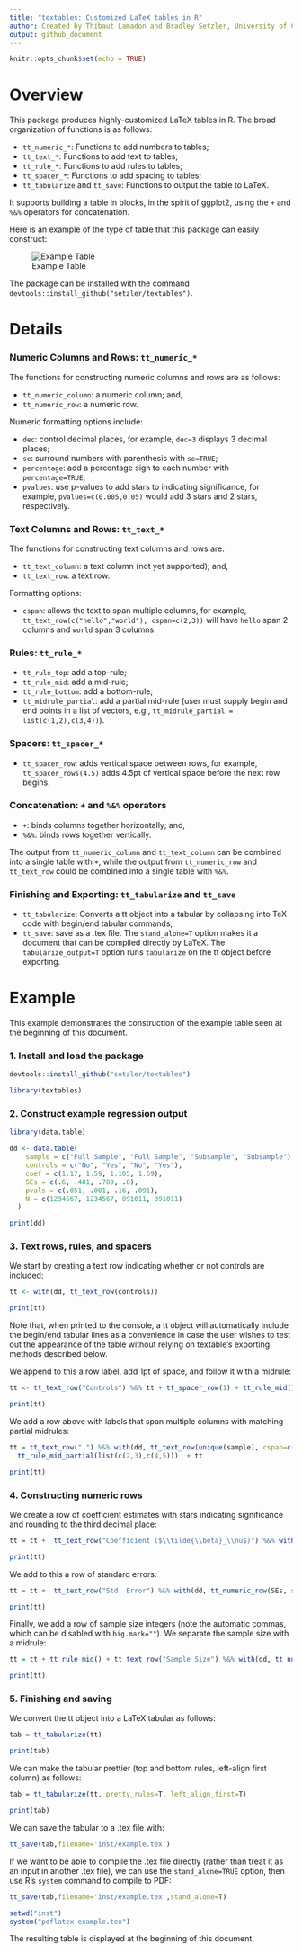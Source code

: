 ```yaml
---
title: "textables: Customized LaTeX tables in R"
author: Created by Thibaut Lamadon and Bradley Setzler, University of Chicago
output: github_document
---
```


```r
knitr::opts_chunk$set(echo = TRUE)
```

# Overview

This package produces highly-customized LaTeX tables in R. The broad organization of functions is as follows:

- `tt_numeric_*`: Functions to add numbers to tables;
- `tt_text_*`: Functions to add text to tables;
- `tt_rule_*`: Functions to add rules to tables;
- `tt_spacer_*`: Functions to add spacing to tables;
- `tt_tabularize` and `tt_save`: Functions to output the table to LaTeX.

It supports building a table in blocks, in the spirit of ggplot2, using the `+` and `%&%` operators for concatenation.

Here is an example of the type of table that this package can easily construct:

![Example Table](inst/example.png)

The package can be installed with the command `devtools::install_github("setzler/textables")`.



# Details

### Numeric Columns and Rows: `tt_numeric_*`

The functions for constructing numeric columns and rows are as follows:

- `tt_numeric_column`: a numeric column; and,
- `tt_numeric_row`: a numeric row.

Numeric formatting options include:

- `dec`: control decimal places, for example, `dec=3` displays 3 decimal places;
- `se`: surround numbers with parenthesis with `se=TRUE`;
- `percentage`: add a percentage sign to each number with `percentage=TRUE`;
- `pvalues`: use p-values to add stars to indicating significance, for example, `pvalues=c(0.005,0.05)` would add 3 stars and 2 stars, respectively.


### Text Columns and Rows: `tt_text_*`

The functions for constructing text columns and rows are:

- `tt_text_column`: a text column (not yet supported); and,
- `tt_text_row`: a text row.

Formatting options:

- `cspan`: allows the text to span multiple columns, for example, `tt_text_row(c("hello","world"), cspan=c(2,3))` will have `hello` span 2 columns and `world` span 3 columns.




### Rules: `tt_rule_*`

- `tt_rule_top`: add a top-rule;
- `tt_rule_mid`: add a mid-rule;
- `tt_rule_bottom`: add a bottom-rule;
- `tt_midrule_partial`: add a partial mid-rule (user must supply begin and end points in a list of vectors, e.g., `tt_midrule_partial = list(c(1,2),c(3,4))`).


### Spacers: `tt_spacer_*`

- `tt_spacer_row`: adds vertical space between rows, for example, `tt_spacer_rows(4.5)` adds 4.5pt of vertical space before the next row begins.


### Concatenation: `+` and `%&%` operators

- `+`: binds columns together horizontally; and,
- `%&%`: binds rows together vertically.

The output from `tt_numeric_column` and `tt_text_column` can be combined into a single table with `+`, while the output from `tt_numeric_row` and `tt_text_row` could be combined into a single table with `%&%`.


### Finishing and Exporting: `tt_tabularize` and `tt_save`

- `tt_tabularize`: Converts a tt object into a tabular by collapsing into TeX code with begin/end tabular commands; 
- `tt_save`: save as a .tex file. The `stand_alone=T` option makes it a document that can be compiled directly by LaTeX. The `tabularize_output=T` option runs `tabularize` on the tt object before exporting.







# Example

This example demonstrates the construction of the example table seen at the beginning of this document.

### 1. Install and load the package

```r
devtools::install_github("setzler/textables")
```

```r
library(textables)
```


### 2. Construct example regression output

```r

library(data.table)

dd <- data.table(
    sample = c("Full Sample", "Full Sample", "Subsample", "Subsample"), 
    controls = c("No", "Yes", "No", "Yes"), 
    coef = c(1.17, 1.59, 1.105, 1.69),
    SEs = c(.6, .481, .789, .8), 
    pvals = c(.051, .001, .16, .091), 
    N = c(1234567, 1234567, 891011, 891011)
  )

print(dd)

```



### 3. Text rows, rules, and spacers

We start by creating a text row indicating whether or not controls are included:

```r
tt <- with(dd, tt_text_row(controls)) 

print(tt)
```

Note that, when printed to the console, a tt object will automatically include the begin/end tabular lines as a convenience in case the user wishes to test out the appearance of the table without relying on textable's exporting methods described below.

We append to this a row label, add 1pt of space, and follow it with a midrule:

```r
tt <- tt_text_row("Controls") %&% tt + tt_spacer_row(1) + tt_rule_mid()

print(tt)
```

We add a row above with labels that span multiple columns with matching partial midrules:

```r
tt = tt_text_row(" ") %&% with(dd, tt_text_row(unique(sample), cspan=c(2, 2))) + 
  tt_rule_mid_partial(list(c(2,3),c(4,5)))  + tt

print(tt)
```





### 4. Constructing numeric rows

We create a row of coefficient estimates with stars indicating significance and rounding to the third decimal place:

```r
tt = tt +  tt_text_row("Coefficient ($\\tilde{\\beta}_\\nu$)") %&% with(dd, tt_numeric_row(coef, pvalues=pvals, dec=2))

print(tt)
```

We add to this a row of standard errors:

```r
tt = tt +  tt_text_row("Std. Error") %&% with(dd, tt_numeric_row(SEs, se=T, dec=2))

print(tt)
```

Finally, we add a row of sample size integers (note the automatic commas, which can be disabled with `big.mark=""`). We separate the sample size with a midrule:

```r
tt = tt + tt_rule_mid() + tt_text_row("Sample Size") %&% with(dd, tt_numeric_row(N, dec=0))

print(tt)
```




### 5. Finishing and saving

We convert the tt object into a LaTeX tabular as follows:

```r
tab = tt_tabularize(tt)

print(tab)
```

We can make the tabular prettier (top and bottom rules, left-align first column) as follows:

```r
tab = tt_tabularize(tt, pretty_rules=T, left_align_first=T)

print(tab)
```

We can save the tabular to a .tex file with:

```r

tt_save(tab,filename='inst/example.tex')

```

If we want to be able to compile the .tex file directly (rather than treat it as an input in another .tex file), we can use the `stand_alone=TRUE` option, then use R's `system` command to compile to PDF:


```r
tt_save(tab,filename='inst/example.tex',stand_alone=T)

setwd("inst")
system("pdflatex example.tex")

```

The resulting table is displayed at the beginning of this document.


